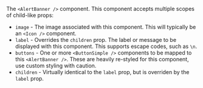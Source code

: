The `<AlertBanner />` component. This component accepts multiple scopes of child-like props:

* `image` - The image associated with this component. This will typically be an `<Icon />` component.
* `label` - Overrides the `children` prop. The label or message to be displayed with this component. This supports escape codes, such as `\n`.
* `buttons` - One or more `<ButtonSimple />` components to be mapped to this `<AlertBanner />`. These are heavily re-styled for this component, use custom styling with caution.
* `children` - Virtually identical to the `label` prop, but is overriden by the `label` prop.
